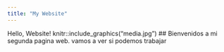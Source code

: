 ```yaml
---
title: "My Website"
---
```


Hello, Website!
knitr::include_graphics("media\statisctics.jpg")
## Bienvenidos a mi segunda pagina web.
vamos a ver si podemos trabajar 